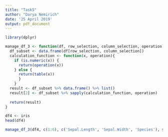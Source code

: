 ```yaml
---
title: "Task5"
author: "Darya Nemirich"
date: '25 April 2019'
output: pdf_document
---
```

```r
library(dplyr)
```

```r
manage_df_3 <- function(df, row_selection, column_selection, operation){
  df_subset <- data.frame(df[row_selection, column_selection])
  calculation_function <- function(x, operation){
    if (is.numeric(x)) {
      return(operation(x))
    } else {
      return(table(x))
      }
    }
  result <- df_subset %>% data.frame() %>% list()
  result[2] <- df_subset %>% sapply(calculation_function, operation)
  
  return(result)
}
```

```r
df4 <- iris
head(df4)
```
```r
manage_df_3(df4, c(1:6), c('Sepal.Length', 'Sepal.Width', 'Species'), sum)
```


